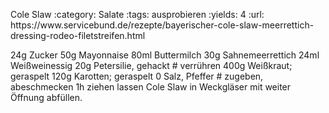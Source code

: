 Cole Slaw
:category: Salate
:tags: ausprobieren
:yields: 4
:url: https://www.servicebund.de/rezepte/bayerischer-cole-slaw-meerrettich-dressing-rodeo-filetstreifen.html

24g Zucker
50g Mayonnaise
80ml Buttermilch
30g Sahnemeerrettich
24ml Weißweinessig
20g Petersilie, gehackt
# verrühren
400g Weißkraut; geraspelt
120g Karotten; geraspelt
0 Salz, Pfeffer
# zugeben, abeschmecken
  1h ziehen lassen
  Cole Slaw in Weckgläser mit weiter Öffnung abfüllen.




